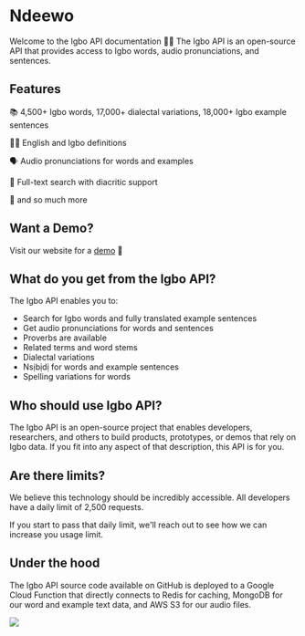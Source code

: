 
# Ndeewo

Welcome to the Igbo API documentation 👋🏾 The Igbo API is an open-source API that provides access to Igbo words, audio pronunciations, and sentences.

## Features

📚 4,500+ Igbo words, 17,000+ dialectal variations, 18,000+ Igbo example sentences

✍🏾 English and Igbo definitions

🗣 Audio pronunciations for words and examples

🔎 Full-text search with diacritic support

🚀 and so much more

## Want a Demo?

Visit our website for a [demo](https://igboapi.com/#try-it-out) 🧱

## What do you get from the Igbo API?

The Igbo API enables you to:

- Search for Igbo words and fully translated example sentences
- Get audio pronunciations for words and sentences
- Proverbs are available
- Related terms and word stems
- Dialectal variations
- Nsịbịdị for words and example sentences
- Spelling variations for words

## Who should use Igbo API?

The Igbo API is an open-source project that enables developers, researchers, and others
to build products, prototypes, or demos that rely on Igbo data. If you fit into any aspect
of that description, this API is for you.

## Are there limits?

We believe this technology should be incredibly accessible. All developers have a daily limit of
2,500 requests.

If you start to pass that daily limit, we'll reach out to see how we can increase you usage limit.

## Under the hood

The Igbo API source code available on GitHub is deployed to a Google Cloud Function that directly connects to
Redis for caching, MongoDB for our word and example text data, and AWS S3 for our audio files.

![](./model.png)
